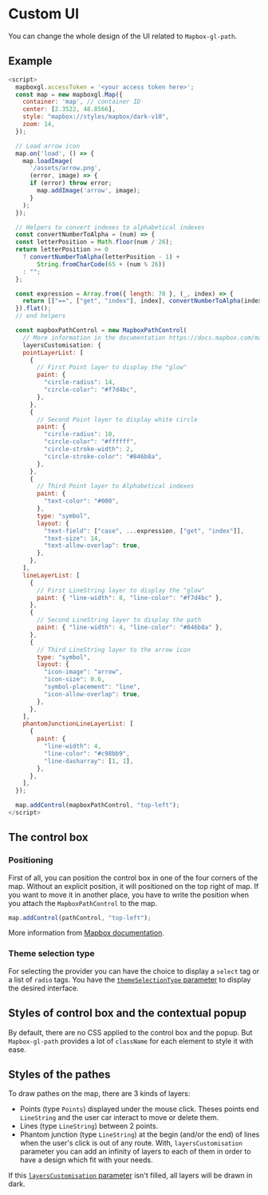 

# Custom UI

You can change the whole design of the UI related to `Mapbox-gl-path`.

## Example

<Map pathControl={pathControl} icons={icons} map={map} position="top-left" />
<Bleed>

```javascript
<script>
  mapboxgl.accessToken = '<your access token here>';
  const map = new mapboxgl.Map({
    container: 'map', // container ID
    center: [2.3522, 48.8566],
    style: "mapbox://styles/mapbox/dark-v10",
    zoom: 14,
  });

  // Load arrow icon
  map.on('load', () => {
    map.loadImage(
      '/assets/arrow.png',
      (error, image) => {
      if (error) throw error;
        map.addImage('arrow', image);
      }
    );
  });

  // Helpers to convert indexes to alphabetical indexes
  const convertNumberToAlpha = (num) => {
  const letterPosition = Math.floor(num / 26);
  return letterPosition >= 0
    ? convertNumberToAlpha(letterPosition - 1) +
        String.fromCharCode(65 + (num % 26))
    : "";
  };

  const expression = Array.from({ length: 78 }, (_, index) => {
    return [["==", ["get", "index"], index], convertNumberToAlpha(index)];
  }).flat();
  // end helpers

  const mapboxPathControl = new MapboxPathControl(
    // More information in the documentation https://docs.mapbox.com/mapbox-gl-js/style-spec/layers/
    layersCustomisation: {
    pointLayerList: [
      {
        // First Point layer to display the "glow"
        paint: {
          "circle-radius": 14,
          "circle-color": "#f7d4bc",
        },
      },
      {
        // Second Point layer to display white circle
        paint: {
          "circle-radius": 10,
          "circle-color": "#ffffff",
          "circle-stroke-width": 2,
          "circle-stroke-color": "#846b8a",
        },
      },
      {
        // Third Point layer to Alphabetical indexes
        paint: {
          "text-color": "#000",
        },
        type: "symbol",
        layout: {
          "text-field": ["case", ...expression, ["get", "index"]],
          "text-size": 14,
          "text-allow-overlap": true,
        },
      },
    ],
    lineLayerList: [
      {
        // First LineString layer to display the "glow"
        paint: { "line-width": 8, "line-color": "#f7d4bc" },
      },
      {
        // Second LineString layer to display the path
        paint: { "line-width": 4, "line-color": "#846b8a" },
      },
      {
        // Third LineString layer to the arrow icon
        type: "symbol",
        layout: {
          "icon-image": "arrow",
          "icon-size": 0.6,
          "symbol-placement": "line",
          "icon-allow-overlap": true,
        },
      },
    ],
    phantomJunctionLineLayerList: [
      {
        paint: {
          "line-width": 4,
          "line-color": "#c98bb9",
          "line-dasharray": [1, 1],
        },
      },
    ],
  });

  map.addControl(mapboxPathControl, "top-left");
</script>
```

</Bleed>

## The control box

### Positioning

First of all, you can position the control box in one of the four corners of the map.
Without an explicit position, it will positioned on the top right of map. If you want to move it in another place, you have to write the position
when you attach the `MapboxPathControl` to the map.

```javascript
map.addControl(pathControl, "top-left");
```

More information from [Mapbox documentation](https://docs.mapbox.com/mapbox-gl-js/api/map/#map#addcontrol).

### Theme selection type

For selecting the provider you can have the choice to display a `select` tag or a list of `radio` tags.
You have the [`themeSelectionType` parameter](/api-reference/parameters#themeselectiontype) to display the desired interface.

## Styles of control box and the contextual popup

By default, there are no CSS applied to the control box and the popup. But `Mapbox-gl-path` provides a lot of `className` for each element to style it with ease.

## Styles of the pathes

To draw pathes on the map, there are 3 kinds of layers:

- Points (type `Points`) displayed under the mouse click. Theses points end `LineString` and the user car interact to move or delete them.
- Lines (type `LineString`) between 2 points.
- Phantom junction (type `LineString`) at the begin (and/or the end) of lines when the user's click is out of any route.
  With, `layersCustomisation` parameter you can add an infinity of layers to each of them in order to have a design which fit with your needs.

If this [`layersCustomisation` parameter](/api-reference/parameters#layerscustomisation) isn't filled, all layers will be drawn in dark.
